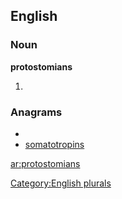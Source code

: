 ==English==

===Noun===
'''protostomians'''

# {{plural of|[[protostomian]]}}

===Anagrams===
* {{alphagram|aimnoooprsstt}}
* [[somatotropins#English|somatotropins]]

[[Category:English plurals]]

[[ar:protostomians]]